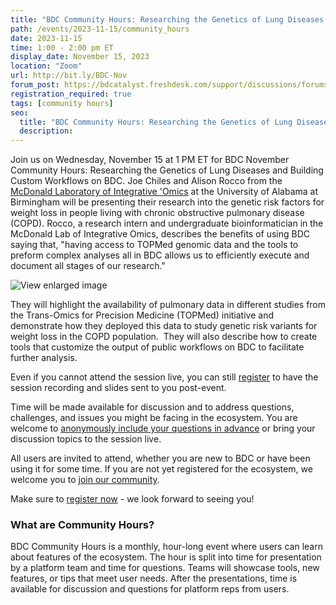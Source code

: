 ```yaml
---
title: "BDC Community Hours: Researching the Genetics of Lung Diseases and Building Custom Workflows on BDC"
path: /events/2023-11-15/community_hours
date: 2023-11-15
time: 1:00 - 2:00 pm ET
display_date: November 15, 2023
location: "Zoom"
url: http://bit.ly/BDC-Nov
forum_post: https://bdcatalyst.freshdesk.com/support/discussions/forums/60000252439
registration_required: true
tags: [community hours]
seo:
  title: "BDC Community Hours: Researching the Genetics of Lung Diseases and Building Custom Workflows on BDC"
  description:
---
```

Join us on Wednesday, November 15 at 1 PM ET for BDC November Community Hours: Researching the Genetics of Lung Diseases and Building Custom Workflows on BDC. Joe Chiles and Alison Rocco from the [McDonald Laboratory of Integrative 'Omics](https://sites.uab.edu/mcdonaldlab/) at the University of Alabama at Birmingham will be presenting their research into the genetic risk factors for weight loss in people living with chronic obstructive pulmonary disease (COPD). Rocco, a research intern and undergraduate bioinformatician in the McDonald Lab of Integrative Omics, describes the benefits of using BDC saying that, "having access to TOPMed genomic data and the tools to preform complex analyses all in BDC allows us to efficiently execute and document all stages of our research."

<div class="twothirds-width-image">
  <img src='./2023-11-15_community-hours-graphic.png' alt="View enlarged image"/>
</div>

They will highlight the availability of pulmonary data in different studies from the Trans-Omics for Precision Medicine (TOPMed) initiative and demonstrate how they deployed this data to study genetic risk variants for weight loss in the COPD population.  They will also describe how to create tools that customize the output of public workflows on BDC to facilitate further analysis.

Even if you cannot attend the session live, you can still [register](http://bit.ly/BDC-Nov) to have the session recording and slides sent to you post-event.

Time will be made available for discussion and to address questions, challenges, and issues you might be facing in the ecosystem. You are welcome to [anonymously include your questions in advance](https://forms.gle/iPifJTM5q2eeKa7UA) or bring your discussion topics to the session live.

All users are invited to attend, whether you are new to BDC or have been using it for some time. If you are not yet registered for the ecosystem, we welcome you to [join our community](/join-bdc/).

Make sure to [register now](http://bit.ly/BDC-Nov) - we look forward to seeing you!

### What are Community Hours?

BDC Community Hours is a monthly, hour-long event where users can learn about features of the ecosystem. The hour is split into time for presentation by a platform team and time for questions. Teams will showcase tools, new features, or tips that meet user needs. After the presentations, time is available for discussion and questions for platform reps from users.